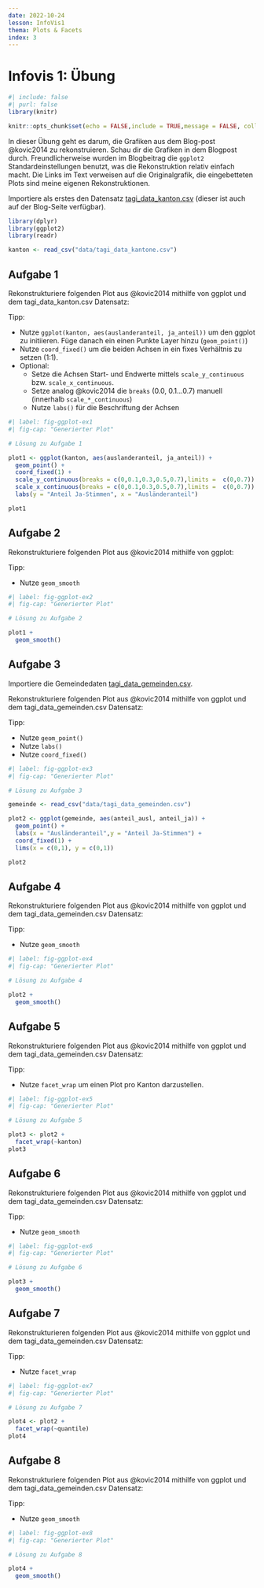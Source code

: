 ```yaml
---
date: 2022-10-24
lesson: InfoVis1
thema: Plots & Facets
index: 3
---
```


# Infovis 1: Übung

```r
#| include: false
#| purl: false
library(knitr)

knitr::opts_chunk$set(echo = FALSE,include = TRUE,message = FALSE, collapse=TRUE) 
```

In dieser Übung geht es darum, die Grafiken aus dem Blog-post @kovic2014 zu rekonstruieren. Schau dir die Grafiken in dem Blogpost durch. Freundlicherweise wurden im Blogbeitrag die `ggplot2` Standardeinstellungen benutzt, was die Rekonstruktion relativ einfach macht. Die Links im Text verweisen auf die Originalgrafik, die eingebetteten Plots sind meine eigenen Rekonstruktionen. 

Importiere als erstes den Datensatz [tagi_data_kanton.csv](https://moodle.zhaw.ch/mod/resource/view.php?id=602257) (dieser ist auch auf der Blog-Seite verfügbar).

```r

library(dplyr)
library(ggplot2)
library(readr)

kanton <- read_csv("data/tagi_data_kantone.csv") 
```

## Aufgabe 1

Rekonstrukturiere folgenden Plot aus @kovic2014 mithilfe von ggplot und dem tagi_data_kanton.csv Datensatz:

Tipp:

- Nutze `ggplot(kanton, aes(auslanderanteil, ja_anteil))` um den ggplot zu initiieren. Füge danach ein einen Punkte Layer hinzu (`geom_point()`)
- Nutze `coord_fixed()` um die beiden Achsen in ein fixes Verhältnis zu setzen (1:1).
- Optional: 
  - Setze die Achsen Start- und Endwerte mittels `scale_y_continuous` bzw. `scale_x_continuous`.
  - Setze analog @kovic2014 die `breaks` (0.0, 0.1...0.7) manuell (innerhalb `scale_*_continuous`)
  - Nutze `labs()` für die Beschriftung der Achsen

```r
#| label: fig-ggplot-ex1
#| fig-cap: "Generierter Plot"

# Lösung zu Aufgabe 1

plot1 <- ggplot(kanton, aes(auslanderanteil, ja_anteil)) +
  geom_point() +
  coord_fixed(1) +
  scale_y_continuous(breaks = c(0,0.1,0.3,0.5,0.7),limits =  c(0,0.7)) +
  scale_x_continuous(breaks = c(0,0.1,0.3,0.5,0.7),limits =  c(0,0.7)) +
  labs(y = "Anteil Ja-Stimmen", x = "Ausländeranteil")

plot1
```

## Aufgabe 2

Rekonstrukturiere folgenden Plot aus @kovic2014 mithilfe von ggplot:

Tipp:

- Nutze `geom_smooth`

```r
#| label: fig-ggplot-ex2
#| fig-cap: "Generierter Plot"

# Lösung zu Aufgabe 2

plot1 +
  geom_smooth()
```

## Aufgabe 3

Importiere die Gemeindedaten [tagi_data_gemeinden.csv](https://moodle.zhaw.ch/mod/resource/view.php?id=602260).

Rekonstrukturiere folgenden Plot aus @kovic2014 mithilfe von ggplot und dem tagi_data_gemeinden.csv Datensatz:

Tipp:

- Nutze `geom_point()` 
- Nutze `labs()`
- Nutze `coord_fixed()` 

```r
#| label: fig-ggplot-ex3
#| fig-cap: "Generierter Plot"

# Lösung zu Aufgabe 3

gemeinde <- read_csv("data/tagi_data_gemeinden.csv")

plot2 <- ggplot(gemeinde, aes(anteil_ausl, anteil_ja)) +
  geom_point() +
  labs(x = "Ausländeranteil",y = "Anteil Ja-Stimmen") +
  coord_fixed(1) +
  lims(x = c(0,1), y = c(0,1))

plot2
```

## Aufgabe 4

Rekonstrukturiere folgenden Plot aus @kovic2014 mithilfe von ggplot und dem tagi_data_gemeinden.csv Datensatz:

Tipp:

- Nutze `geom_smooth`

```r
#| label: fig-ggplot-ex4
#| fig-cap: "Generierter Plot"

# Lösung zu Aufgabe 4

plot2 +
  geom_smooth()
```

## Aufgabe 5

Rekonstrukturiere folgenden Plot aus @kovic2014 mithilfe von ggplot und dem tagi_data_gemeinden.csv Datensatz:

Tipp:

- Nutze `facet_wrap` um einen Plot pro Kanton darzustellen.

```r
#| label: fig-ggplot-ex5
#| fig-cap: "Generierter Plot"

# Lösung zu Aufgabe 5

plot3 <- plot2 +
  facet_wrap(~kanton)
plot3
```

## Aufgabe 6

Rekonstrukturiere folgenden Plot aus @kovic2014 mithilfe von ggplot und dem tagi_data_gemeinden.csv Datensatz:

Tipp:

- Nutze `geom_smooth`

```r
#| label: fig-ggplot-ex6
#| fig-cap: "Generierter Plot"

# Lösung zu Aufgabe 6

plot3 +
  geom_smooth()
```


## Aufgabe 7

Rekonstrukturieren folgenden Plot aus @kovic2014 mithilfe von ggplot und dem tagi_data_gemeinden.csv Datensatz:

Tipp:

- Nutze `facet_wrap`

```r
#| label: fig-ggplot-ex7
#| fig-cap: "Generierter Plot"

# Lösung zu Aufgabe 7

plot4 <- plot2 +
  facet_wrap(~quantile)
plot4
```

## Aufgabe 8

Rekonstrukturiere folgenden Plot aus @kovic2014 mithilfe von ggplot und dem tagi_data_gemeinden.csv Datensatz:

Tipp:

- Nutze `geom_smooth`

```r
#| label: fig-ggplot-ex8
#| fig-cap: "Generierter Plot"

# Lösung zu Aufgabe 8

plot4 +
  geom_smooth()
```
